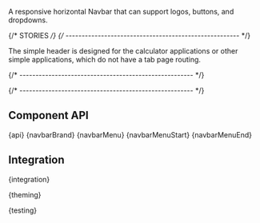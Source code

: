 

<Meta of={NavbarStories} />

<StoryHeading of={NavbarStories.Basic} hidden></StoryHeading>

<Banner of={NavbarStories} />

<Lead>A responsive horizontal Navbar that can support logos, buttons, and dropdowns.</Lead>

<Canvas of={NavbarStories.Basic} sourceState="shown" />

<PlaygroundBar of={NavbarStories.Basic}></PlaygroundBar>

{/* STORIES */}
{/* ------------------------------------------------------ */}

<StoryHeading of={NavbarStories.Simple}></StoryHeading>

The simple header is designed for the calculator applications or other simple applications, which do not have a tab page routing.

<Canvas of={NavbarStories.Simple} sourceState="closed" />

{/* ------------------------------------------------------ */}

<StoryHeading of={NavbarStories.Light}></StoryHeading>

<Canvas of={NavbarStories.Light} sourceState="closed" />

{/* ------------------------------------------------------ */}

## Component API


<Markdown>{api}</Markdown>
<Markdown>{navbarBrand}</Markdown>
<Markdown>{navbarMenu}</Markdown>
<Markdown>{navbarMenuStart}</Markdown>
<Markdown>{navbarMenuEnd}</Markdown>

## Integration


<Markdown>{integration}</Markdown>


<Markdown>{theming}</Markdown>


<Markdown>{testing}</Markdown>

<Footer />
